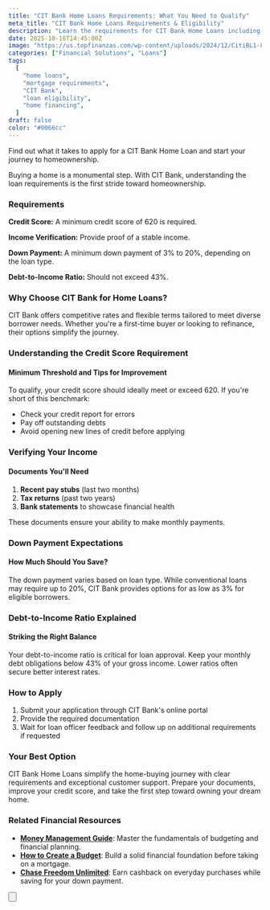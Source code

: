 ```yaml
---
title: "CIT Bank Home Loans Requirements: What You Need to Qualify"
meta_title: "CIT Bank Home Loans Requirements & Eligibility"
description: "Learn the requirements for CIT Bank Home Loans including credit score, income verification, down payment, and documentation needed to get approved for your mortgage."
date: 2025-10-16T14:45:00Z
image: "https://us.topfinanzas.com/wp-content/uploads/2024/12/CitiBL1-820x429.png"
categories: ["Financial Solutions", "Loans"]
tags:
  [
    "home loans",
    "mortgage requirements",
    "CIT Bank",
    "loan eligibility",
    "home financing",
  ]
draft: false
color: "#0066cc"
---
```


Find out what it takes to apply for a CIT Bank Home Loan and start your journey to homeownership.

Buying a home is a monumental step. With CIT Bank, understanding the loan requirements is the first stride toward homeownership.

### Requirements

**Credit Score:** A minimum credit score of 620 is required.

**Income Verification:** Provide proof of a stable income.

**Down Payment:** A minimum down payment of 3% to 20%, depending on the loan type.

**Debt-to-Income Ratio:** Should not exceed 43%.

### Why Choose CIT Bank for Home Loans?

CIT Bank offers competitive rates and flexible terms tailored to meet diverse borrower needs. Whether you're a first-time buyer or looking to refinance, their options simplify the journey.

### Understanding the Credit Score Requirement

#### Minimum Threshold and Tips for Improvement

To qualify, your credit score should ideally meet or exceed 620. If you're short of this benchmark:

- Check your credit report for errors
- Pay off outstanding debts
- Avoid opening new lines of credit before applying

### Verifying Your Income

#### Documents You'll Need

1. **Recent pay stubs** (last two months)
2. **Tax returns** (past two years)
3. **Bank statements** to showcase financial health

These documents ensure your ability to make monthly payments.

### Down Payment Expectations

#### How Much Should You Save?

The down payment varies based on loan type. While conventional loans may require up to 20%, CIT Bank provides options for as low as 3% for eligible borrowers.

### Debt-to-Income Ratio Explained

#### Striking the Right Balance

Your debt-to-income ratio is critical for loan approval. Keep your monthly debt obligations below 43% of your gross income. Lower ratios often secure better interest rates.

### How to Apply

1. Submit your application through CIT Bank's online portal
2. Provide the required documentation
3. Wait for loan officer feedback and follow up on additional requirements if requested

### Your Best Option

CIT Bank Home Loans simplify the home-buying journey with clear requirements and exceptional customer support. Prepare your documents, improve your credit score, and take the first step toward owning your dream home.

<AdZone id="us_budgetbeepro_4" />

### Related Financial Resources

- [**Money Management Guide**](/personal-finance/money-management-complete-beginners-guide): Master the fundamentals of budgeting and financial planning.
- [**How to Create a Budget**](/personal-finance/how-to-create-a-budget): Build a solid financial foundation before taking on a mortgage.
- [**Chase Freedom Unlimited**](/financial-solutions/chase-freedom-unlimited-credit-card-benefits): Earn cashback on everyday purchases while saving for your down payment.

<Button
  label="View Benefits"
  link="/financial-solutions/cit-bank-home-loans-benefits"
/>
